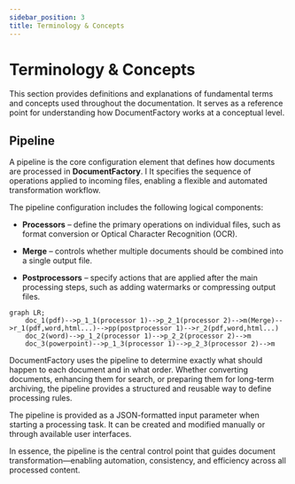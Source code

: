 ```yaml
---
sidebar_position: 3
title: Terminology & Concepts
---
```


# Terminology & Concepts

This section provides definitions and explanations of fundamental terms and concepts used throughout the documentation.
It serves as a reference point for understanding how DocumentFactory works at a conceptual level.

## Pipeline

A pipeline is the core configuration element that defines how documents are processed in **DocumentFactory**. I
It specifies the sequence of operations applied to incoming files, enabling a flexible and automated transformation workflow.

The pipeline configuration includes the following logical components:

- **Processors** – define the primary operations on individual files, such as format conversion or Optical Character Recognition (OCR).

- **Merge** – controls whether multiple documents should be combined into a single output file.

- **Postprocessors** – specify actions that are applied after the main processing steps, such as adding watermarks or compressing output files.

```mermaid
graph LR;
    doc_1(pdf)-->p_1_1(processor 1)-->p_2_1(processor 2)-->m(Merge)-->r_1(pdf,word,html...)-->pp(postprocessor 1)-->r_2(pdf,word,html...)
    doc_2(word)-->p_1_2(processor 1)-->p_2_2(processor 2)-->m
    doc_3(powerpoint)-->p_1_3(processor 1)-->p_2_3(processor 2)-->m
```

DocumentFactory uses the pipeline to determine exactly what should happen to each document and in what order. Whether converting documents, enhancing them for search, or preparing them for long-term archiving, the pipeline provides a structured and reusable way to define processing rules.

The pipeline is provided as a JSON-formatted input parameter when starting a processing task. It can be created and modified manually or through available user interfaces.

In essence, the pipeline is the central control point that guides document transformation—enabling automation, consistency, and efficiency across all processed content.
